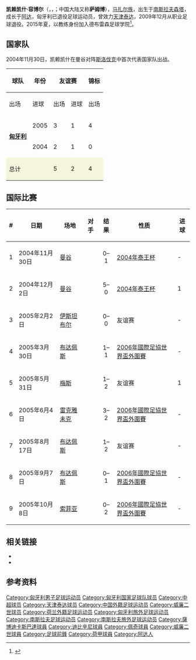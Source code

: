 {{eastern name order|匈牙利語}}
{{Infobox football biography
|               name = 凯赖凯什·容博尔<br/><small>Kerekes Zsombor</small>
|              image = Kerekes Zsombor.jpg
|         image_size = 150
|         birth_date = {{Birth date and age|df=yes|1973|9|13}}
|        birth_place = {{YUG}}，[[森塔|森塔]]
|             height = {{height|meters=1.92}}
|           position = [[前锋_(足球)|边锋]]
|        youthyears1 = 1987–1990
|        youthclubs1 = [[AFK_Ada|AFK Ada]]
|             years1 = 1990–1996
|             clubs1 = [[贝切伊1918足球俱乐部|贝切伊]]
|              caps1 =
|             goals1 =
|             years2 = 1996–1999
|             clubs2 = [[苏博蒂察斯巴达克足球俱乐部|苏博蒂察斯巴达克]]
|              caps2 =
|             goals2 =
|             years3 = 1999
|             clubs3 = [[Nagykanizsai|Nagykanizsai]]
|              caps3 = 15
|             goals3 = 2
|             years4 = 2000–2003
|             clubs4 = [[德布雷辛尼VSC|德布雷森]]<ref>{{cite web| url = https://www.dvsc.hu/szakmai-stab/kerekes-zsombor| title = Kerekes Zsombor - EGYÉNI KÉPZŐ| publisher = dvsc.hu| date = 2016-12-22| accessdate = 2016-12-22| archive-date = 2016-12-22| archive-url = https://web.archive.org/web/20161222224326/https://www.dvsc.hu/szakmai-stab/kerekes-zsombor}}</ref>
|              caps4 = 83
|             goals4 = 32
|             years5 = 2003
|             clubs5 = [[天津泰达|天津泰达]]
|              caps5 = 10
|             goals5 = 1
|             years6 = 2003–2004
|             clubs6 = [[佩奇足球俱乐部|佩奇]]
|              caps6 = 16
|             goals6 = 8
|             years7 = 2004–2005
|             clubs7 = [[德布雷辛尼VSC|德布雷森]]
|              caps7 = 26
|             goals7 = 12
|             years8 = 2005–2007
|             clubs8 = [[威廉二世足球俱樂部|威廉二世]]
|              caps8 = 27
|             goals8 = 3
|             years9 = 2007–2009
|             clubs9 = [[德布雷辛尼VSC|德布雷森]]
|              caps9 = 36
|             goals9 = 14
|            years10 = 2009–2011
|            clubs10 = [[Báránd_KSE|Báránd KSE]]
|             caps10 = 30
|            goals10 = 31
|            years11 = 2011–2015
|            clubs11 = {{link-hu|Debreceni EAC}}
|             caps11 = 44
|            goals11 = 32
|          totalcaps = 287
|         totalgoals = 135
|            manageryears1 = 2010–2015
|            managerclubs1 = {{link-hu|Debreceni EAC}}
|            manageryears2 = 2015–
|            managerclubs2 = {{link-hu|Debreceni Labdarúgó Akadémia}}
|     nationalyears1 = 2004–2005
|      nationalteam1 = [[匈牙利国家足球队|匈牙利]]
|      nationalcaps1 = 9
|     nationalgoals1 = 2
}}
'''凯赖凯什·容博尔'''（{{lang-hu|Kerekes Zsombor}}，{{IPA-hu|ˈkɛrɛkɛʃ ˈʒombor}}，{{bd|1973年|12月13日||}}；中国大陆又称'''萨姆博'''），[[马扎尔人|马扎尔族]]，出生于[[南斯拉夫|南斯拉夫]][[森塔|森塔]]，成长于[[阿达_(塞尔维亚)|阿达]]，匈牙利已退役足球运动员，曾效力[[天津泰达|天津泰达]]，2009年12月从职业足球退役。2015年夏，以教练身份加入德布雷森足球学院<ref>{{cite web| url = https://www.dvsc.hu/hirek/apa-nyomdokain-kerekes-krisztian| title = Apa nyomdokain: Kerekes Krisztián| publisher = dvsc.hu| date = 2014-06-05| accessdate = 2016-12-22| archive-date = 2016-12-22| archive-url = https://web.archive.org/web/20161222224556/https://www.dvsc.hu/hirek/apa-nyomdokain-kerekes-krisztian}}</ref>。

==国家队==
2004年11月30日，凯赖凯什在曼谷对阵[[斯洛伐克国家足球队|斯洛伐克]]中首次代表国家队出战。
{|border=1 align=center cellpadding=4 cellspacing=2 style="background: ivory; font-size: 95%; border: 1px #aaaaaa solid; border-collapse: collapse; clear:center"
|-
!rowspan="2"|球队
!rowspan="2"|年份
!colspan="2"|友谊赛
!colspan="2"|锦标
!colspan="2"|总计
|-
!出场
!进球
!出场
!进球
!出场
!进球
|-
|rowspan="2" align=center valign=center|'''[[匈牙利国家足球队|匈牙利]]'''
|2005
|3||1||4||0||7||1
|-
|2004
|2||1||0||0||2||1
|-
!align=left style="background:beige"|总计
!align=left style="background:beige" colspan="1"|
!align=left style="background:beige"|5
!align=left style="background:beige"|2
!align=left style="background:beige"|4
!align=left style="background:beige"|0
!align=left style="background:beige"|9
!align=left style="background:beige"|2
|}

==国际比赛==
{|border=1 align=center cellpadding=4 cellspacing=2 style="background: ivory; font-size: 95%; border: 1px #aaaaaa solid; border-collapse: collapse; clear:center"
! # !! 日期 !! 场地 !! 对手 !! 结果 !! 性质
!进球
|-
| 1 || 2004年11月30日 || [[曼谷|曼谷]] || {{fb|SVK}} ||align="center"| 0–1 || [[2004年泰王杯|2004年泰王杯]]
| -
|-
| 2 || 2004年12月2日 || [[曼谷|曼谷]] || {{fb|EST}} ||align="center"| 5–0 || [[2004年泰王杯|2004年泰王杯]]
|1
|-
| 3 || 2005年2月2日 || [[伊斯坦布尔|伊斯坦布尔]] || {{fb|KSA}} ||align="center"| 0–0 || 友谊赛
| -
|-
| 4 || 2005年3月30日|| [[布达佩斯|布达佩斯]] || {{fb|BUL}} ||align="center"| 1–1 || [[2006年國際足協世界盃外圍賽|2006年國際足協世界盃外圍賽]]
| -
|-
| 5 || 2005年5月31日	 || [[梅斯|梅斯]] || {{fb|FRA}} ||align="center"| 1–2 || 友谊赛
|1
|-
| 6 || 2005年6月4日	 || [[雷克雅未克|雷克雅未克]] || {{fb|ISL}} ||align="center"| 3–2 || [[2006年國際足協世界盃外圍賽|2006年國際足協世界盃外圍賽]]
| -
|-
| 7 || 2005年8月17日	 || [[布达佩斯|布达佩斯]] || {{fb|ARG}} ||align="center"| 1–2 || 友谊赛
| -
|-
| 8 || 2005年9月7日	 || [[布达佩斯|布达佩斯]] || {{fb|SWE}} ||align="center" | 0–1 || [[2006年國際足協世界盃外圍賽|2006年國際足協世界盃外圍賽]]
| -
|-
| 9 || 2005年10月8日	 || [[索菲亚|索菲亚]] || {{fb|BUL}} ||align="center" | 0–2 ||[[2006年國際足協世界盃外圍賽|2006年國際足協世界盃外圍賽]]
| -
|}

==相关链接==
*{{FIFA player|230884}}
*{{NFT player|pid=9974}}
==参考资料==
{{reflist}}
{{2003年甲A分类名单天津}}
{{DEFAULTSORT:Kerekes, Zsombor}}
[[Category:匈牙利男子足球运动员|Category:匈牙利男子足球运动员]]
[[Category:匈牙利国家足球队球员|Category:匈牙利国家足球队球员]]
[[Category:中超球员|Category:中超球员]]
[[Category:天津泰达球员|Category:天津泰达球员]]
[[Category:中国外籍足球运动员|Category:中国外籍足球运动员]]
[[Category:威廉二世球员|Category:威廉二世球员]]
[[Category:荷兰外籍足球运动员|Category:荷兰外籍足球运动员]]
[[Category:匈牙利旅外足球运动员|Category:匈牙利旅外足球运动员]]
[[Category:南斯拉夫足球运动员|Category:南斯拉夫足球运动员]]
[[Category:南斯拉夫旅外足球运动员|Category:南斯拉夫旅外足球运动员]]
[[Category:薩博迪卡斯巴達球員|Category:薩博迪卡斯巴達球員]]
[[Category:迪比辛尼球員|Category:迪比辛尼球員]]
[[Category:佩奇球員|Category:佩奇球員]]
[[Category:威廉二世球員|Category:威廉二世球員]]
[[Category:足球前鋒|Category:足球前鋒]]
[[Category:荷甲球員|Category:荷甲球員]]
[[Category:阿达人|Category:阿达人]]